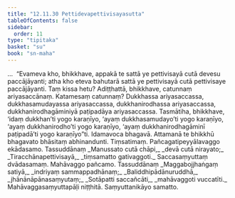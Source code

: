 ```yaml
---
title: "12.11.30 Pettidevapettivisayasutta"
tableOfContents: false
sidebar:
  order: 11
type: "tipitaka"
basket: "su"
book: "sn-maha"
---
```



<DynamicBreadcrumb />

<Division number="1201" book="sn-maha">

<Paragraph number="2545" book="sn-maha">
…  “Evameva kho, bhikkhave, appakā te sattā ye pettivisayā cutā devesu paccājāyanti; atha kho eteva bahutarā sattā ye pettivisayā cutā pettivisaye paccājāyanti. Taṃ kissa hetu? Adiṭṭhattā, bhikkhave, catunnaṃ ariyasaccānaṃ. Katamesaṃ catunnaṃ? Dukkhassa ariyasaccassa, dukkhasamudayassa ariyasaccassa, dukkhanirodhassa ariyasaccassa, dukkhanirodhagāminiyā paṭipadāya ariyasaccassa.
</Paragraph>

<Paragraph number="2546" book="sn-maha">
Tasmātiha, bhikkhave, ‘idaṃ dukkhan’ti yogo karaṇīyo, ‘ayaṃ dukkhasamudayo’ti yogo karaṇīyo, ‘ayaṃ dukkhanirodho’ti yogo karaṇīyo, ‘ayaṃ dukkhanirodhagāminī paṭipadā’ti yogo karaṇīyo”ti.
</Paragraph>

<Paragraph number="2547" book="sn-maha">
Idamavoca bhagavā. Attamanā te bhikkhū bhagavato bhāsitaṃ abhinandunti.

</Paragraph>
</Division>

<Paragraph number="2548" type="center" book="sn-maha">
Tiṃsatimaṃ.



</Paragraph>

<Paragraph number="2549" type="center" book="sn-maha">
Pañcagatipeyyālavaggo ekādasamo.



</Paragraph>

<Paragraph number="2550" type="center" book="sn-maha">
Tassuddānaṃ


</Paragraph>

<Paragraph number="2551" type="verses" book="sn-maha">
_Manussato cutā chāpi,_  
_devā cutā nirayato;_  
_Tiracchānapettivisayā,_  
_tiṃsamatto gativaggoti._  


</Paragraph>

<Paragraph number="2552" type="center" book="sn-maha">
Saccasaṃyuttaṃ dvādasamaṃ.



</Paragraph>

<Paragraph number="2553" type="center" book="sn-maha">
Mahāvaggo pañcamo.



</Paragraph>

<Paragraph number="2554" type="center" book="sn-maha">
Tassuddānaṃ


</Paragraph>

<Paragraph number="2555" type="verses" book="sn-maha">
_Maggabojjhaṅgaṃ satiyā,_  
_indriyaṃ sammappadhānaṃ;_  
_Baliddhipādānuruddhā,_  
_jhānānāpānasaṃyutaṃ;_  
_Sotāpatti saccañcāti,_  
_mahāvaggoti vuccatīti._  


</Paragraph>

<Paragraph number="2556" type="center" book="sn-maha">
Mahāvaggasaṃyuttapāḷi niṭṭhitā.



</Paragraph>

<Paragraph number="2557" type="center" book="sn-maha">
Saṃyuttanikāyo samatto.
</Paragraph>